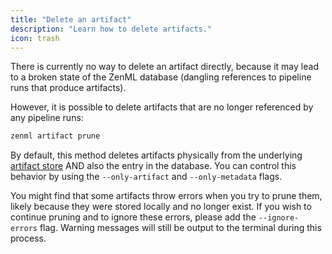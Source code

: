 ```yaml
---
title: "Delete an artifact"
description: "Learn how to delete artifacts."
icon: trash
---
```


There is currently no way to delete an artifact directly, because it may lead to a broken state of the ZenML database (dangling references to pipeline runs that produce artifacts).

However, it is possible to delete artifacts that are no longer referenced by any pipeline runs:

```bash
zenml artifact prune
```

By default, this method deletes artifacts physically from the underlying [artifact store](/v/0.67.0/versions/0.66.0/stack-components/artifact-stores) AND also the entry in the database. You can control this behavior by using the `--only-artifact` and `--only-metadata` flags.

You might find that some artifacts throw errors when you try to prune them, likely because they were stored locally and no longer exist. If you wish to continue pruning and to ignore these errors, please add the `--ignore-errors` flag. Warning messages will still be output to the terminal during this process.
